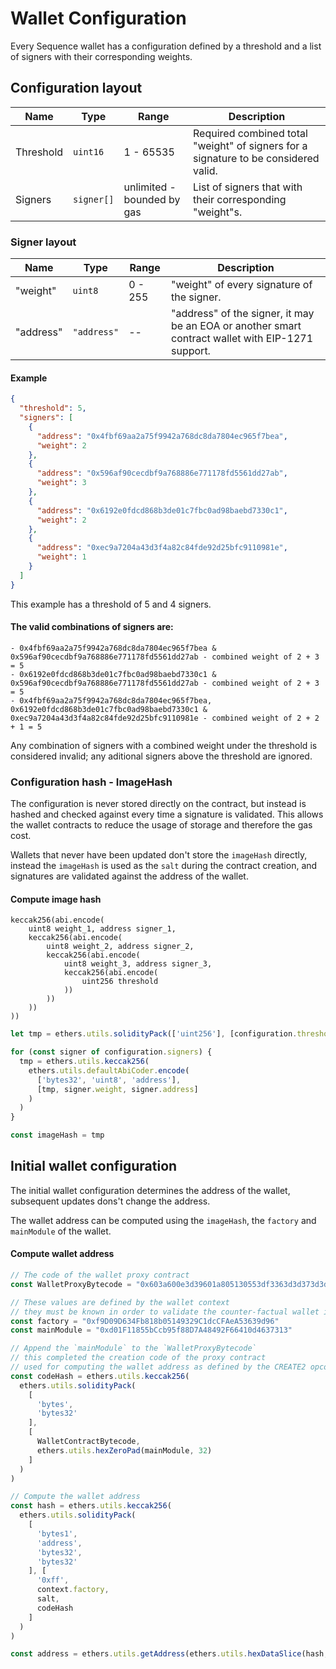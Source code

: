 


# Wallet Configuration

Every Sequence wallet has a configuration defined by a threshold and a list of signers with their corresponding weights.

## Configuration layout

| Name      | Type       | Range                      | Description                                                                       |
|-----------|------------|----------------------------|-----------------------------------------------------------------------------------|
| Threshold | `uint16`   | 1 - 65535                  | Required combined total "weight" of signers for a signature to be considered valid. |
| Signers   | `signer[]` | unlimited - bounded by gas | List of signers that with their corresponding "weight"s.                            |

### Signer layout

| Name    | Type      | Range   | Description                                                                                     |
|---------|-----------|---------|-------------------------------------------------------------------------------------------------|
| "weight"  | `uint8`   | 0 - 255 | "weight" of every signature of the signer.                                                        |
| "address" | `"address"` | --      | "address" of the signer, it may be an EOA or another smart contract wallet with EIP-1271 support. |

#### Example

```json
{
  "threshold": 5,
  "signers": [
    {
      "address": "0x4fbf69aa2a75f9942a768dc8da7804ec965f7bea",
      "weight": 2
    },
    {
      "address": "0x596af90cecdbf9a768886e771178fd5561dd27ab",
      "weight": 3
    },
    {
      "address": "0x6192e0fdcd868b3de01c7fbc0ad98baebd7330c1",
      "weight": 2
    },
    {
      "address": "0xec9a7204a43d3f4a82c84fde92d25bfc9110981e",
      "weight": 1
    }
  ]
}
```
This example has a threshold of 5 and 4 signers.

#### The valid combinations of signers are:

```
- 0x4fbf69aa2a75f9942a768dc8da7804ec965f7bea & 0x596af90cecdbf9a768886e771178fd5561dd27ab - combined weight of 2 + 3 = 5
- 0x6192e0fdcd868b3de01c7fbc0ad98baebd7330c1 & 0x596af90cecdbf9a768886e771178fd5561dd27ab - combined weight of 2 + 3 = 5
- 0x4fbf69aa2a75f9942a768dc8da7804ec965f7bea, 0x6192e0fdcd868b3de01c7fbc0ad98baebd7330c1 & 0xec9a7204a43d3f4a82c84fde92d25bfc9110981e - combined weight of 2 + 2 + 1 = 5
```

Any combination of signers with a combined weight under the threshold is considered invalid; any aditional signers above the threshold are ignored.

### Configuration hash - ImageHash

The configuration is never stored directly on the contract, but instead is hashed and checked against every time a signature is validated. This allows the wallet contracts to reduce the usage of storage and therefore the gas cost.

Wallets that never have been updated don't store the `imageHash` directly, instead the `imageHash` is used as the `salt` during the contract creation, and signatures are validated against the address of the wallet.

#### Compute image hash

<Tabs>
  <TabItem value="solidity" label="Solidity" default>

```solidity
keccak256(abi.encode(
    uint8 weight_1, address signer_1,
    keccak256(abi.encode(
        uint8 weight_2, address signer_2,
        keccak256(abi.encode(
            uint8 weight_3, address signer_3,
            keccak256(abi.encode(
                uint256 threshold
            ))
        ))
    ))
))
```

  </TabItem>
  <TabItem value="js" label="Javascript">

```js
let tmp = ethers.utils.solidityPack(['uint256'], [configuration.threshold])

for (const signer of configuration.signers) {
  tmp = ethers.utils.keccak256(
    ethers.utils.defaultAbiCoder.encode(
      ['bytes32', 'uint8', 'address'],
      [tmp, signer.weight, signer.address]
    )
  )
}

const imageHash = tmp
```

  </TabItem>
</Tabs>


## Initial wallet configuration

The initial wallet configuration determines the address of the wallet, subsequent updates dons't change the address.

The wallet address can be computed using the `imageHash`, the `factory` and `mainModule` of the wallet.

#### Compute wallet address

```js
// The code of the wallet proxy contract
const WalletProxyBytecode = "0x603a600e3d39601a805130553df3363d3d373d3d3d363d30545af43d82803e903d91601857fd5bf3"

// These values are defined by the wallet context
// they must be known in order to validate the counter-factual wallet imageHash
const factory = "0xf9D09D634Fb818b05149329C1dcCFAeA53639d96"
const mainModule = "0xd01F11855bCcb95f88D7A48492F66410d4637313"

// Append the `mainModule` to the `WalletProxyBytecode`
// this completed the creation code of the proxy contract
// used for computing the wallet address as defined by the CREATE2 opcode
const codeHash = ethers.utils.keccak256(
  ethers.utils.solidityPack(
    [
      'bytes',
      'bytes32'
    ],
    [
      WalletContractBytecode,
      ethers.utils.hexZeroPad(mainModule, 32)
    ]
  )
)

// Compute the wallet address
const hash = ethers.utils.keccak256(
  ethers.utils.solidityPack(
    [
      'bytes1',
      'address',
      'bytes32',
      'bytes32'
    ], [
      '0xff',
      context.factory,
      salt,
      codeHash
    ]
  )
)

const address = ethers.utils.getAddress(ethers.utils.hexDataSlice(hash, 12))
```